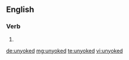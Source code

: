 ==English==

===Verb===
{{head|en}}

# {{en-past of|unyoke}}

[[de:unyoked]]
[[mg:unyoked]]
[[te:unyoked]]
[[vi:unyoked]]